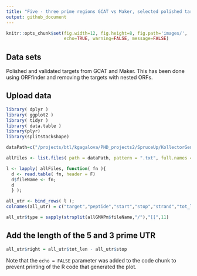 ```yaml
---
title: "Five - three prime regions GCAT vs Maker, selected polished targets"
output: github_document
---
```


```r
knitr::opts_chunk$set(fig.width=12, fig.height=8, fig.path='images/',
                      echo=TRUE, warning=FALSE, message=FALSE)
```

## Data sets

Polished and validated targets from GCAT and Maker. This has been done using ORFfinder and removing the targets with nested ORFs.

## Upload data

```r
library( dplyr )
library( ggplot2 )
library( tidyr )
library( data.table )
library(plyr)
library(splitstackshape)

dataPath=c("/projects/btl/kgagalova/PHD_projects2/SpruceUp/KollectorGeneReconstruction3species/ComparativeAnlysis/data/FiveThreePrimeRegions")

allFiles <- list.files( path = dataPath, pattern = ".txt", full.names = TRUE )

l <- lapply( allFiles, function( fn ){
  d <- read.table( fn, header = F)
  d$fileName <- fn;
  d
  } );

all_utr <- bind_rows( l );
colnames(all_utr) = c("target","peptide","start","stop","strand","tot_len","fileNam")

all_utr$type = sapply(strsplit(allGMAPm$fileName,"/"),"[[",11)
```

## Add the length of the 5 and 3 prime UTR

```r

all_utr$right = all_utr$tot_len - all_utr$stop 

```

Note that the `echo = FALSE` parameter was added to the code chunk to prevent printing of the R code that generated the plot.
